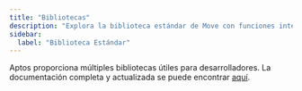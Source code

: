 ```yaml
---
title: "Bibliotecas"
description: "Explora la biblioteca estándar de Move con funciones integradas, utilidades y patrones comunes para el desarrollo de contratos inteligentes."
sidebar:
  label: "Biblioteca Estándar"
---
```


Aptos proporciona múltiples bibliotecas útiles para desarrolladores. La documentación completa y actualizada se puede encontrar [aquí](/es/move-reference).
